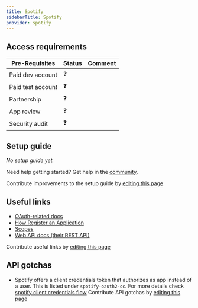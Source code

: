 ```yaml
---
title: Spotify
sidebarTitle: Spotify
provider: spotify
---
```




<Overview />
<PreBuiltTooling />
<PreBuiltUseCases />

## Access requirements
| Pre-Requisites | Status | Comment|
| - | - | - |
| Paid dev account | ❓ |  |
| Paid test account | ❓ |  |
| Partnership | ❓ | |
| App review | ❓ |  |
| Security audit | ❓ | |


## Setup guide

_No setup guide yet._

<Tip>Need help getting started? Get help in the [community](https://nango.dev/slack).</Tip>

<Note>Contribute improvements to the setup guide by [editing this page](https://github.com/nangohq/nango/tree/master/docs-v2/integrations/all/spotify.mdx)</Note>


## Useful links

-   [OAuth-related docs](https://developer.spotify.com/documentation/web-api/tutorials/code-flow)
-   [How Register an Application](https://developer.spotify.com/documentation/web-api/concepts/apps)
-   [Scopes](https://developer.spotify.com/documentation/web-api/concepts/scopes)
-   [Web API docs (their REST API)](https://developer.spotify.com/documentation/web-api)

<Note>Contribute useful links by [editing this page](https://github.com/nangohq/nango/tree/master/docs-v2/integrations/all/spotify.mdx)</Note>

## API gotchas
-   Spotify offers a client credentials token that authorizes as app instead of a user. This is listed under `spotify-oauth2-cc`. For more details check [spotify client credentials flow](https://developer.spotify.com/documentation/web-api/tutorials/client-credentials-flow)
<Note>Contribute API gotchas by [editing this page](https://github.com/nangohq/nango/tree/master/docs-v2/integrations/all/spotify.mdx)</Note>
